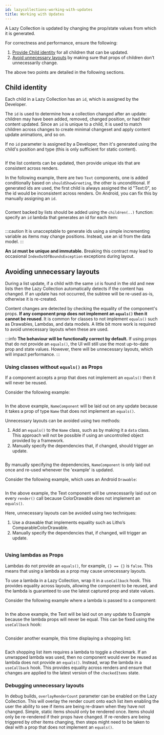 ```yaml
---
id: lazycollections-working-with-updates
title: Working with Updates
---
```


A Lazy Collection is updated by changing the prop/state values from which it is generated.

For correctness and performance, ensure the following:

1. [Provide Child identity](#child-identity) for all children that can be updated.
2. [Avoid unnecessary layouts](#avoiding-unnecessary-layouts) by making sure that props of children don't unnecessarily change.

The above two points are detailed in the following sections.

## Child identity

Each child in a Lazy Collection has an `id`, which is assigned by the Developer.

The `id` is used to determine how a collection changed after an update: children may have been added, removed, changed position, or had their content updated. Since an `id` is unique to a child, it is used to match children across changes to create minimal changeset and apply content update animations, and so on.

If no `id` parameter is assigned by a Developer, then it's generated using the child's position and type (this is only sufficient for static content).

```kotlin file=sample/src/main/java/com/facebook/samples/litho/kotlin/collection/ApplyingUpdates.kt start=start_static_id_example end=end_static_id_example
```

If the list contents can be updated, then provide unique ids that are consistent across renders.

In the following example, there are two `Text` components, one is added conditionally based on `shouldShowGreeting`, the other is unconditional. If generated ids are used, the first child is always assigned the id "Text:0", so the id would be inconsistent across renders. On Android, you can fix this by manually assigning an `id`.

```kotlin file=sample/src/main/java/com/facebook/samples/litho/kotlin/collection/ApplyingUpdates.kt start=start_child_id_example end=end_child_id_example
```

Content backed by lists should be added using the `children(..)` function: specify an `id` lambda that generates an id for each item:

```kotlin file=sample/src/main/java/com/facebook/samples/litho/kotlin/collection/ApplyingUpdates.kt start=start_children_id_example end=end_children_id_example
```

:::caution
It is unacceptable to generate ids using a simple incrementing variable as items may change positions. Instead, use an id from the data model.
:::

**An `id` must be unique and immutable.** Breaking this contract may lead to occasional `IndexOutOfBoundsException` exceptions during layout.

## Avoiding unnecessary layouts

During a list update, if a child with the same `id` is found in the old and new lists then the Lazy Collection automatically detects if the content has changed. If an update has not occurred, the subtree will be re-used as-is, otherwise it is re-created.

Content changes are detected by checking the equality of the component's props. **If any component prop does not implement an `equals()` then it cannot be reused**. It is common for classes to not implement `equals()` such as Drawables, Lambdas, and data models. A little bit more work is required to avoid unnecessary layouts when these are used.

:::info
**The behaviour will be functionally correct by default.** If using props that do not provide an `equals()`, the UI will still use the most up-to-date prop and state values. However, there will be unnecessary layouts, which will impact performance.
:::

### Using classes without `equals()` as Props

If a component accepts a prop that does not implement an `equals()` then it will never be reused.

Consider the following example:

```kotlin file=sample/src/main/java/com/facebook/samples/litho/kotlin/collection/ApplyingUpdates.kt start=start_name_list_unnecessary_update end=end_name_list_unnecessary_update
```

In the above example, `NameComponent` will be laid out on any update because it takes a prop of type `Name` that does not implement an `equals()`.

Unnecessary layouts can be avoided using two methods:

1. Add an `equals()` to the `Name` class, such as by making it a `data` class. This approach will not be possible if using an uncontrolled object provided by a framework.
2. Manually specify the dependencies that, if changed, should trigger an update.

```kotlin file=sample/src/main/java/com/facebook/samples/litho/kotlin/collection/ApplyingUpdates.kt start=start_name_list_fixed end=end_name_list_fixed
```

By manually specifying the dependencies, `NameComponent` is only laid out once and re-used whenever the 'example' is updated.

Consider the following example, which uses an Android `Drawable`:

```kotlin file=sample/src/main/java/com/facebook/samples/litho/kotlin/collection/ApplyingUpdates.kt start=start_drawable_unnecessary_update end=end_drawable_unnecessary_update
```

In the above example, the Text component will be unnecessarily laid out on every `render()` call because ColorDrawable does not implement an `equals()`.

Here, unnecessary layouts can be avoided using two techniques:

1. Use a drawable that implements equality such as Litho’s ComparableColorDrawable.
2. Manually specify the dependencies that, if changed, will trigger an update.

```kotlin file=sample/src/main/java/com/facebook/samples/litho/kotlin/collection/ApplyingUpdates.kt start=start_drawable_fixed end=end_drawable_fixed
```

### Using lambdas as Props

Lambdas do not provide an `equals()`, for example, `{} == {}` is `false`. This means that using a lambda as a prop may cause unnecessary layouts.

To use a lambda in a Lazy Collection, wrap it in a `useCallback` hook.  This provides equality across layouts, allowing the component to be reused, and the lambda is guaranteed to use the latest captured prop and state values.

Consider the following example where a lambda is passed to a component:

```kotlin file=sample/src/main/java/com/facebook/samples/litho/kotlin/collection/ApplyingUpdates.kt start=start_lambda_unnecessary_update end=end_lambda_unnecessary_update
```

In the above example, the Text will be laid out on any update to Example because the lambda props will never be equal. This can be fixed using the `useCallback` hook:

```kotlin file=sample/src/main/java/com/facebook/samples/litho/kotlin/collection/ApplyingUpdates.kt start=start_lambda_fixed end=end_lambda_fixed
```

Consider another example, this time displaying a shopping list:

```kotlin file=sample/src/main/java/com/facebook/samples/litho/kotlin/collection/ApplyingUpdates.kt start=start_shopping_list_example end=end_shopping_list_example
```

Each shopping list item requires a lambda to toggle a checkmark. If an unwrapped lambda was used, then no component would ever be reused as lambda does not provide an `equals()`. Instead, wrap the lambda in a `useCallback` hook. This provides equality across renders and ensure that changes are applied to the latest version of the `checkedItems` state.

### Debugging unnecessary layouts

In debug builds, `overlayRenderCount` parameter can be enabled on the Lazy Collection. This will overlay the render count onto each list item enabling the user the ability to see if items are being re-drawn when they have not changed. Simple, static items should only be rendered once. Items should only be re-rendered if their props have changed. If re-renders are being triggered by other items changing, then steps might need to be taken to deal with a prop that does not implement an `equals()`.

